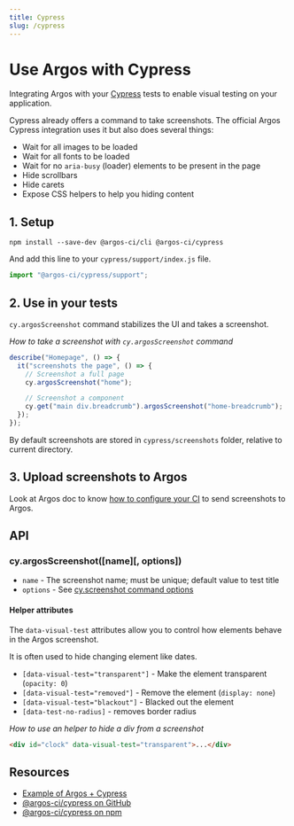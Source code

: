 ```yaml
---
title: Cypress
slug: /cypress
---
```


# Use Argos with Cypress

Integrating Argos with your [Cypress](https://www.cypress.io/) tests to enable visual testing on your application.

Cypress already offers a command to take screenshots. The official Argos Cypress integration uses it but also does several things:

- Wait for all images to be loaded
- Wait for all fonts to be loaded
- Wait for no `aria-busy` (loader) elements to be present in the page
- Hide scrollbars
- Hide carets
- Expose CSS helpers to help you hiding content

## 1. Setup

```
npm install --save-dev @argos-ci/cli @argos-ci/cypress
```

And add this line to your `cypress/support/index.js` file.

```js
import "@argos-ci/cypress/support";
```

## 2. Use in your tests

`cy.argosScreenshot` command stabilizes the UI and takes a screenshot.

_How to take a screenshot with `cy.argosScreenshot` command_

```js
describe("Homepage", () => {
  it("screenshots the page", () => {
    // Screenshot a full page
    cy.argosScreenshot("home");

    // Screenshot a component
    cy.get("main div.breadcrumb").argosScreenshot("home-breadcrumb");
  });
});
```

By default screenshots are stored in `cypress/screenshots` folder, relative to current directory.

## 3. Upload screenshots to Argos

Look at Argos doc to know [how to configure your CI](https://argos-ci.com/docs/configure-ci) to send screenshots to Argos.

## API

### cy.argosScreenshot([name][, options])

- `name` - The screenshot name; must be unique; default value to test title
- `options` - See [cy.screenshot command options](https://docs.cypress.io/api/commands/screenshot)

#### Helper attributes

The `data-visual-test` attributes allow you to control how elements behave in the Argos screenshot.

It is often used to hide changing element like dates.

- `[data-visual-test="transparent"]` - Make the element transparent (`opacity: 0`)
- `[data-visual-test="removed"]` - Remove the element (`display: none`)
- `[data-visual-test="blackout"]` - Blacked out the element
- `[data-test-no-radius]` - removes border radius

_How to use an helper to hide a div from a screenshot_

```html
<div id="clock" data-visual-test="transparent">...</div>
```

## Resources

- [Example of Argos + Cypress](https://github.com/argos-ci/argos/tree/main/examples/cypress)
- [@argos-ci/cypress on GitHub](https://github.com/argos-ci/argos-cypress)
- [@argos-ci/cypress on npm](https://www.npmjs.com/package/@argos-ci/cypress)
